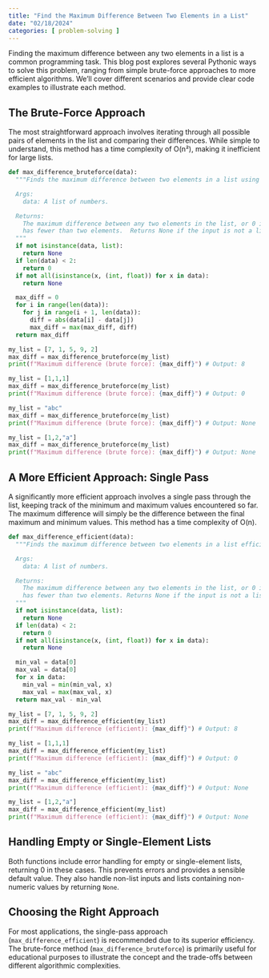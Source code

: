 ```yaml
---
title: "Find the Maximum Difference Between Two Elements in a List"
date: "02/18/2024"
categories: [ problem-solving ]
---
```



Finding the maximum difference between any two elements in a list is a common programming task.  This blog post explores several Pythonic ways to solve this problem, ranging from simple brute-force approaches to more efficient algorithms. We'll cover different scenarios and provide clear code examples to illustrate each method.

## The Brute-Force Approach

The most straightforward approach involves iterating through all possible pairs of elements in the list and comparing their differences. While simple to understand, this method has a time complexity of O(n²), making it inefficient for large lists.

```python
def max_difference_bruteforce(data):
  """Finds the maximum difference between two elements in a list using brute force.

  Args:
    data: A list of numbers.

  Returns:
    The maximum difference between any two elements in the list, or 0 if the list 
    has fewer than two elements.  Returns None if the input is not a list or contains non-numeric values.
  """
  if not isinstance(data, list):
    return None
  if len(data) < 2:
    return 0
  if not all(isinstance(x, (int, float)) for x in data):
    return None

  max_diff = 0
  for i in range(len(data)):
    for j in range(i + 1, len(data)):
      diff = abs(data[i] - data[j])
      max_diff = max(max_diff, diff)
  return max_diff

my_list = [7, 1, 5, 9, 2]
max_diff = max_difference_bruteforce(my_list)
print(f"Maximum difference (brute force): {max_diff}") # Output: 8

my_list = [1,1,1]
max_diff = max_difference_bruteforce(my_list)
print(f"Maximum difference (brute force): {max_diff}") # Output: 0

my_list = "abc"
max_diff = max_difference_bruteforce(my_list)
print(f"Maximum difference (brute force): {max_diff}") # Output: None

my_list = [1,2,"a"]
max_diff = max_difference_bruteforce(my_list)
print(f"Maximum difference (brute force): {max_diff}") # Output: None
```

## A More Efficient Approach: Single Pass

A significantly more efficient approach involves a single pass through the list, keeping track of the minimum and maximum values encountered so far. The maximum difference will simply be the difference between the final maximum and minimum values. This method has a time complexity of O(n).

```python
def max_difference_efficient(data):
  """Finds the maximum difference between two elements in a list efficiently.

  Args:
    data: A list of numbers.

  Returns:
    The maximum difference between any two elements in the list, or 0 if the list 
    has fewer than two elements. Returns None if the input is not a list or contains non-numeric values.
  """
  if not isinstance(data, list):
    return None
  if len(data) < 2:
    return 0
  if not all(isinstance(x, (int, float)) for x in data):
    return None

  min_val = data[0]
  max_val = data[0]
  for x in data:
    min_val = min(min_val, x)
    max_val = max(max_val, x)
  return max_val - min_val

my_list = [7, 1, 5, 9, 2]
max_diff = max_difference_efficient(my_list)
print(f"Maximum difference (efficient): {max_diff}") # Output: 8

my_list = [1,1,1]
max_diff = max_difference_efficient(my_list)
print(f"Maximum difference (efficient): {max_diff}") # Output: 0

my_list = "abc"
max_diff = max_difference_efficient(my_list)
print(f"Maximum difference (efficient): {max_diff}") # Output: None

my_list = [1,2,"a"]
max_diff = max_difference_efficient(my_list)
print(f"Maximum difference (efficient): {max_diff}") # Output: None
```

## Handling Empty or Single-Element Lists

Both functions include error handling for empty or single-element lists, returning 0 in these cases.  This prevents errors and provides a sensible default value.  They also handle non-list inputs and lists containing non-numeric values by returning `None`.


## Choosing the Right Approach

For most applications, the single-pass approach (`max_difference_efficient`) is recommended due to its superior efficiency. The brute-force method (`max_difference_bruteforce`) is primarily useful for educational purposes to illustrate the concept and the trade-offs between different algorithmic complexities.

